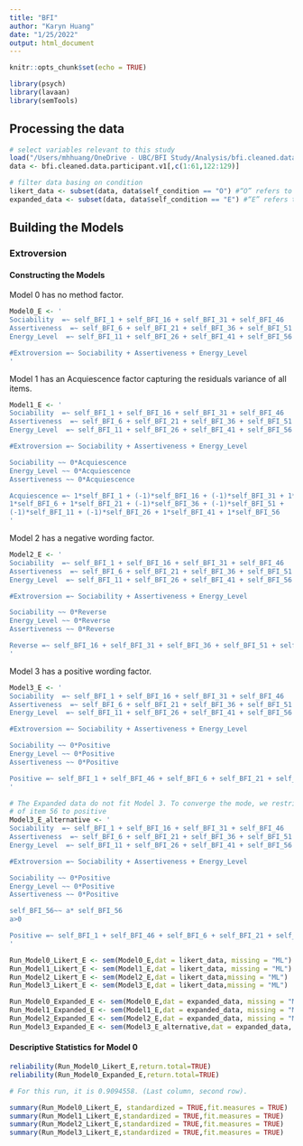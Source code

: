 ```yaml
---
title: "BFI"
author: "Karyn Huang"
date: "1/25/2022"
output: html_document
---
```


```r
knitr::opts_chunk$set(echo = TRUE)
```


```r
library(psych)
library(lavaan)
library(semTools)
```
## Processing the data 
```r
# select variables relevant to this study
load("/Users/mhhuang/OneDrive - UBC/BFI Study/Analysis/bfi.cleaned.data.participant.v1.RData")
data <- bfi.cleaned.data.participant.v1[,c(1:61,122:129)]

# filter data basing on condition 
likert_data <- subset(data, data$self_condition == "O") #“O” refers to the Original Likert version
expanded_data <- subset(data, data$self_condition == "E") #“E” refers to the Expanded version 
```


## Building the Models

### Extroversion 
#### Constructing the Models 
Model 0 has no method factor.
```r
Model0_E <- '
Sociability  =~ self_BFI_1 + self_BFI_16 + self_BFI_31 + self_BFI_46
Assertiveness  =~ self_BFI_6 + self_BFI_21 + self_BFI_36 + self_BFI_51
Energy_Level  =~ self_BFI_11 + self_BFI_26 + self_BFI_41 + self_BFI_56

#Extroversion =~ Sociability + Assertiveness + Energy_Level
'
```
Model 1 has an Acquiescence factor capturing the residuals variance of all items. 
```r
Model1_E <- '
Sociability  =~ self_BFI_1 + self_BFI_16 + self_BFI_31 + self_BFI_46
Assertiveness  =~ self_BFI_6 + self_BFI_21 + self_BFI_36 + self_BFI_51
Energy_Level  =~ self_BFI_11 + self_BFI_26 + self_BFI_41 + self_BFI_56

#Extroversion =~ Sociability + Assertiveness + Energy_Level

Sociability ~~ 0*Acquiescence
Energy_Level ~~ 0*Acquiescence
Assertiveness ~~ 0*Acquiescence

Acquiescence =~ 1*self_BFI_1 + (-1)*self_BFI_16 + (-1)*self_BFI_31 + 1*self_BFI_46 + 
1*self_BFI_6 + 1*self_BFI_21 + (-1)*self_BFI_36 + (-1)*self_BFI_51 + 
(-1)*self_BFI_11 + (-1)*self_BFI_26 + 1*self_BFI_41 + 1*self_BFI_56
'
```
Model 2 has a negative wording factor. 
```r
Model2_E <- '
Sociability  =~ self_BFI_1 + self_BFI_16 + self_BFI_31 + self_BFI_46
Assertiveness  =~ self_BFI_6 + self_BFI_21 + self_BFI_36 + self_BFI_51
Energy_Level  =~ self_BFI_11 + self_BFI_26 + self_BFI_41 + self_BFI_56

#Extroversion =~ Sociability + Assertiveness + Energy_Level

Sociability ~~ 0*Reverse
Energy_Level ~~ 0*Reverse
Assertiveness ~~ 0*Reverse

Reverse =~ self_BFI_16 + self_BFI_31 + self_BFI_36 + self_BFI_51 + self_BFI_11 + self_BFI_26 
'
```
Model 3 has a positive wording factor.
```r
Model3_E <- '
Sociability  =~ self_BFI_1 + self_BFI_16 + self_BFI_31 + self_BFI_46
Assertiveness  =~ self_BFI_6 + self_BFI_21 + self_BFI_36 + self_BFI_51
Energy_Level  =~ self_BFI_11 + self_BFI_26 + self_BFI_41 + self_BFI_56

#Extroversion =~ Sociability + Assertiveness + Energy_Level

Sociability ~~ 0*Positive
Energy_Level ~~ 0*Positive
Assertiveness ~~ 0*Positive

Positive =~ self_BFI_1 + self_BFI_46 + self_BFI_6 + self_BFI_21 + self_BFI_41 + self_BFI_56
'

# The Expanded data do not fit Model 3. To converge the mode, we restricted the residual 
# of item 56 to positive 
Model3_E_alternative <- '
Sociability  =~ self_BFI_1 + self_BFI_16 + self_BFI_31 + self_BFI_46
Assertiveness  =~ self_BFI_6 + self_BFI_21 + self_BFI_36 + self_BFI_51
Energy_Level  =~ self_BFI_11 + self_BFI_26 + self_BFI_41 + self_BFI_56

#Extroversion =~ Sociability + Assertiveness + Energy_Level

Sociability ~~ 0*Positive
Energy_Level ~~ 0*Positive
Assertiveness ~~ 0*Positive

self_BFI_56~~ a* self_BFI_56
a>0

Positive =~ self_BFI_1 + self_BFI_46 + self_BFI_6 + self_BFI_21 + self_BFI_41 + self_BFI_56
'
```


```r
Run_Model0_Likert_E <- sem(Model0_E,dat = likert_data, missing = "ML")
Run_Model1_Likert_E <- sem(Model1_E,dat = likert_data, missing = "ML")
Run_Model2_Likert_E <- sem(Model2_E,dat = likert_data,missing = "ML")
Run_Model3_Likert_E <- sem(Model3_E,dat = likert_data,missing = "ML")

Run_Model0_Expanded_E <- sem(Model0_E,dat = expanded_data, missing = "ML")
Run_Model1_Expanded_E <- sem(Model1_E,dat = expanded_data, missing = "ML")
Run_Model2_Expanded_E <- sem(Model2_E,dat = expanded_data, missing = "ML")
Run_Model3_Expanded_E <- sem(Model3_E_alternative,dat = expanded_data, missing = "ML") # the modified Model 3
```


#### Descriptive Statistics for Model 0  
```r
reliability(Run_Model0_Likert_E,return.total=TRUE)
reliability(Run_Model0_Expanded_E,return.total=TRUE)

# For this run, it is 0.9094558. (Last column, second row). 
```


```r
summary(Run_Model0_Likert_E, standardized = TRUE,fit.measures = TRUE)
summary(Run_Model1_Likert_E,standardized = TRUE,fit.measures = TRUE)
summary(Run_Model2_Likert_E,standardized = TRUE,fit.measures = TRUE)
summary(Run_Model3_Likert_E,standardized = TRUE,fit.measures = TRUE)
```


```r

```



```r

```



```r

```


